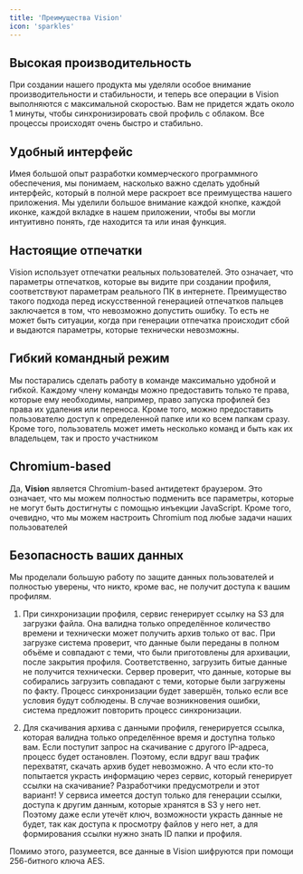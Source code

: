 ```yaml
---
title: 'Преимущества Vision'
icon: 'sparkles'
---
```


## Высокая производительность

При создании нашего продукта мы уделяли особое внимание производительности и стабильности, и теперь все операции в Vision выполняются с максимальной скоростью. Вам не придется ждать около 1 минуты, чтобы синхронизировать свой профиль с облаком. Все процессы происходят очень быстро и стабильно.

## Удобный интерфейс

Имея большой опыт разработки коммерческого программного обеспечения, мы понимаем, насколько важно сделать удобный интерфейс, который в полной мере раскроет все преимущества нашего приложения. Мы уделили большое внимание каждой кнопке, каждой иконке, каждой вкладке в нашем приложении, чтобы вы могли интуитивно понять, где находится та или иная функция.

## Настоящие отпечатки

Vision использует отпечатки реальных пользователей. Это означает, что параметры отпечатков, которые вы видите при создании профиля, соответствуют параметрам реального ПК в интернете. Преимущество такого подхода перед искусственной генерацией отпечатков пальцев заключается в том, что невозможно допустить ошибку. То есть не может быть ситуации, когда при генерации отпечатка происходит сбой и выдаются параметры, которые технически невозможны.

## Гибкий командный режим 

Мы постарались сделать работу в команде максимально удобной и гибкой. Каждому члену команды можно предоставить только те права, которые ему необходимы, например, право запуска профилей без права их удаления или переноса. Кроме того, можно предоставить пользователю доступ к определенной папке или ко всем папкам сразу. 
Кроме того, пользователь может иметь несколько команд и быть как их владельцем, так и просто участником

## Chromium-based

Да, **Vision** является Chromium-based антидетект браузером.
Это означает, что мы можем полностью подменить все параметры, которые не могут быть достигнуты с помощью инъекции JavaScript. Кроме того, очевидно, что мы можем настроить Chromium под любые задачи наших пользователей

## Безопасность ваших данных

Мы проделали большую работу по защите данных пользователей и полностью уверены, что никто, кроме вас, не получит доступа к вашим профилям.

1. При синхронизации профиля, сервис генерирует ссылку на S3 для загрузки файла. Она валидна только определённое количество времени и технически может получить архив только от вас. 
При загрузке система проверит, что данные были переданы в полном объёме и совпадают с теми, что были приготовлены для архивации, после закрытия профиля. Соответственно, загрузить битые данные не получится технически. Сервер проверит, что данные, которые вы собирались загрузить совпадают с теми, которые были загружены по факту. Процесс синхронизации будет завершён, только если все условия будут соблюдены. В случае возникновения ошибки, система предложит повторить процесс синхронизации.

2. Для скачивания архива с данными профиля, генерируется ссылка, которая валидна только определённое время и доступна только вам. Если поступит запрос на скачивание с другого IP-адреса, процесс будет остановлен. Поэтому, если вдруг ваш трафик перехватят, скачать архив будет невозможно.
А что если кто-то попытается украсть информацию через сервис, который генерирует ссылки на скачивание? Разработчики предусмотрели и этот вариант! У сервиса имеется доступ только для генерации ссылки, доступа к другим данным, которые хранятся в S3 у него нет. Поэтому даже если утечёт ключ, возможности украсть данные не будет, так как доступа к просмотру файлов у него нет, а для формирования ссылки нужно знать ID папки и профиля.

Помимо этого, разумеется, все данные в Vision шифруются при помощи 256-битного ключа AES. 